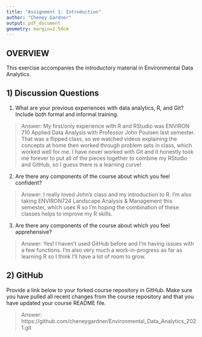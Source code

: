 ```yaml
---
title: "Assignment 1: Introduction"
author: "Cheney Gardner"
output: pdf_document
geometry: margin=2.54cm
---
```


## OVERVIEW

This exercise accompanies the introductory material in Environmental Data Analytics. 

## 1) Discussion Questions

1. What are your previous experiences with data analytics, R, and Git? Include both formal and informal training.

> Answer: My first/only experience with R and RStudio was ENVIRON 710 Applied Data Analysis with Professor John Poulsen last semester. That was a flipped class, so we watched videos explaining the concepts at home then worked through problem sets in class, which worked well for me. I have never worked with Git and it honestly took me forever to put all of the pieces together to combine my RStudio and GitHub, so I guess there is a learning curve!

2. Are there any components of the course about which you feel confident?

> Answer: I really loved John's class and my introduction to R. I'm also taking ENVIRON724 Landscape Analysis & Management this semester, which uses R so I'm hoping the combination of these classes helps to improve my R skills.

3. Are there any components of the course about which you feel apprehensive?

> Answer: Yes! I haven't used GitHub before and I'm having issues with a few functions. I'm also very much a work-in-progress as far as learning R so I think I'll have a lot of room to grow.


## 2) GitHub

Provide a link below to your forked course repository in GitHub. Make sure you have pulled all recent changes from the course repository  and that you have updated your course README file. 

> Answer: 
https://github.com/cheneygardner/Environmental_Data_Analytics_2021.git

